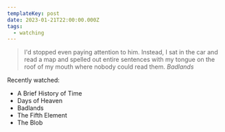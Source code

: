 ```yaml
---
templateKey: post
date: 2023-01-21T22:00:00.000Z
tags:
  - watching
---
```

> I'd stopped even paying attention to him. Instead, I sat in the car and read a map and spelled out entire sentences with my tongue on the roof of my mouth where nobody could read them.
> <cite><i>Badlands</i></cite>

Recently watched:

* A Brief History of Time
* Days of Heaven
* Badlands
* The Fifth Element
* The Blob